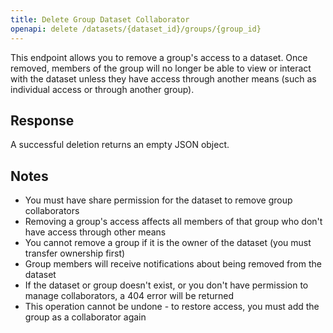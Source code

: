 ```yaml
---
title: Delete Group Dataset Collaborator
openapi: delete /datasets/{dataset_id}/groups/{group_id}
---
```


This endpoint allows you to remove a group's access to a dataset. Once removed, members of the group will no longer be able to view or interact with the dataset unless they have access through another means (such as individual access or through another group).

## Response

A successful deletion returns an empty JSON object.

## Notes

- You must have share permission for the dataset to remove group collaborators
- Removing a group's access affects all members of that group who don't have access through other means
- You cannot remove a group if it is the owner of the dataset (you must transfer ownership first)
- Group members will receive notifications about being removed from the dataset
- If the dataset or group doesn't exist, or you don't have permission to manage collaborators, a 404 error will be returned
- This operation cannot be undone - to restore access, you must add the group as a collaborator again
